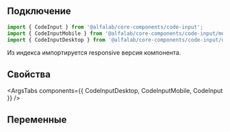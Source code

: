 
## Подключение

```jsx
import { CodeInput } from '@alfalab/core-components/code-input';
import { CodeInputMobile } from '@alfalab/core-components/code-input/mobile';
import { CodeInputDesktop } from '@alfalab/core-components/code-input/desktop';
```
Из индекса импортируется responsive версия компонента.

## Свойства

<ArgsTabs components={{ CodeInputDesktop, CodeInputMobile, CodeInput }} />

## Переменные

<CssVars css={styles} />
